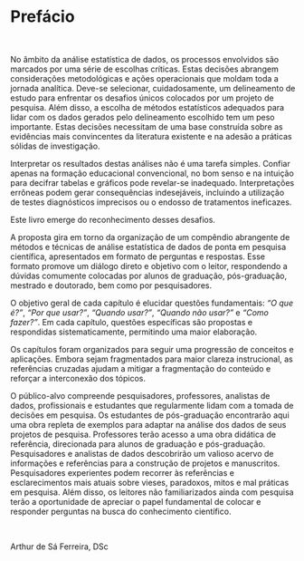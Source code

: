 # Prefácio {-}

```{=latex}
\markboth{}{}
```

<br>

No âmbito da análise estatística de dados, os processos envolvidos são marcados por uma série de escolhas críticas. Estas decisões abrangem considerações metodológicas e ações operacionais que moldam toda a jornada analítica. Deve-se selecionar, cuidadosamente, um delineamento de estudo para enfrentar os desafios únicos colocados por um projeto de pesquisa. Além disso, a escolha de métodos estatísticos adequados para lidar com os dados gerados pelo delineamento escolhido tem um peso importante. Estas decisões necessitam de uma base construída sobre as evidências mais convincentes da literatura existente e na adesão a práticas sólidas de investigação.

Interpretar os resultados destas análises não é uma tarefa simples. Confiar apenas na formação educacional convencional, no bom senso e na intuição para decifrar tabelas e gráficos pode revelar-se inadequado. Interpretações errôneas podem gerar consequências indesejáveis, incluindo a utilização de testes diagnósticos imprecisos ou o endosso de tratamentos ineficazes.

Este livro emerge do reconhecimento desses desafios.

A proposta gira em torno da organização de um compêndio abrangente de métodos e técnicas de análise estatística de dados de ponta em pesquisa científica, apresentados em formato de perguntas e respostas. Esse formato promove um diálogo direto e objetivo com o leitor, respondendo a dúvidas comumente colocadas por alunos de graduação, pós-graduação, mestrado e doutorado, bem como por pesquisadores.

O objetivo geral de cada capítulo é elucidar questões fundamentais: *“O que é?”*, *“Por que usar?”*, *“Quando usar?”*, *“Quando não usar?”* e *“Como fazer?”*. Em cada capítulo, questões específicas são propostas e respondidas sistematicamente, permitindo uma maior elaboração.

Os capítulos foram organizados para seguir uma progressão de conceitos e aplicações. Embora sejam fragmentados para maior clareza instrucional, as referências cruzadas ajudam a mitigar a fragmentação do conteúdo e reforçar a interconexão dos tópicos.

O público-alvo compreende pesquisadores, professores, analistas de dados, profissionais e estudantes que regularmente lidam com a tomada de decisões em pesquisa. Os estudantes de pós-graduação encontrarão aqui uma obra repleta de exemplos para adaptar na análise dos dados de seus projetos de pesquisa. Professores terão acesso a uma obra didática de referência, direcionada para alunos de graduação e pós-graduação. Pesquisadores e analistas de dados descobrirão um valioso acervo de informações e referências para a construção de projetos e manuscritos. Pesquisadores experientes podem recorrer às referências e esclarecimentos mais atuais sobre vieses, paradoxos, mitos e mal práticas em pesquisa. Além disso, os leitores não familiarizados ainda com pesquisa terão a oportunidade de apreciar o papel fundamental de colocar e responder perguntas na busca do conhecimento científico.

<br>

Arthur de Sá Ferreira, DSc

<br>
